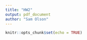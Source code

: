 ```yaml
---
title: "HW2"
output: pdf_document
author: "Sam Olson"
---
```


```r
knitr::opts_chunk$set(echo = TRUE)
```

